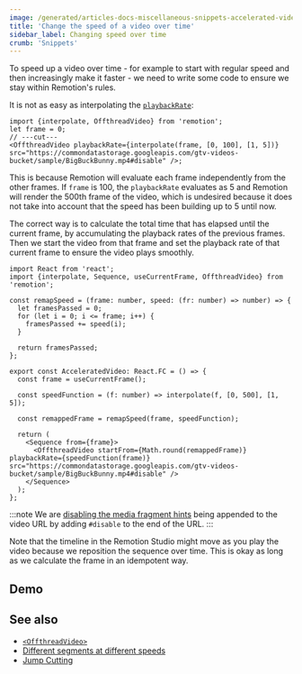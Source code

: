 ```yaml
---
image: /generated/articles-docs-miscellaneous-snippets-accelerated-video.png
title: 'Change the speed of a video over time'
sidebar_label: Changing speed over time
crumb: 'Snippets'
---
```



To speed up a video over time - for example to start with regular speed and then increasingly make it faster - we need to write some code to ensure we stay within Remotion's rules.

It is not as easy as interpolating the [`playbackRate`](/docs/video#playbackrate):

```tsx twoslash title="❌ Does not work"
import {interpolate, OffthreadVideo} from 'remotion';
let frame = 0;
// ---cut---
<OffthreadVideo playbackRate={interpolate(frame, [0, 100], [1, 5])} src="https://commondatastorage.googleapis.com/gtv-videos-bucket/sample/BigBuckBunny.mp4#disable" />;
```

This is because Remotion will evaluate each frame independently from the other frames. If `frame` is 100, the `playbackRate` evaluates as 5 and Remotion will render the 500th frame of the video, which is undesired because it does not take into account that the speed has been building up to 5 until now.

The correct way is to calculate the total time that has elapsed until the current frame, by accumulating the playback rates of the previous frames. Then we start the video from that frame and set the playback rate of that current frame to ensure the video plays smoothly.

```tsx twoslash title="✅ AcceleratedVideo.tsx"
import React from 'react';
import {interpolate, Sequence, useCurrentFrame, OffthreadVideo} from 'remotion';

const remapSpeed = (frame: number, speed: (fr: number) => number) => {
  let framesPassed = 0;
  for (let i = 0; i <= frame; i++) {
    framesPassed += speed(i);
  }

  return framesPassed;
};

export const AcceleratedVideo: React.FC = () => {
  const frame = useCurrentFrame();

  const speedFunction = (f: number) => interpolate(f, [0, 500], [1, 5]);

  const remappedFrame = remapSpeed(frame, speedFunction);

  return (
    <Sequence from={frame}>
      <OffthreadVideo startFrom={Math.round(remappedFrame)} playbackRate={speedFunction(frame)} src="https://commondatastorage.googleapis.com/gtv-videos-bucket/sample/BigBuckBunny.mp4#disable" />
    </Sequence>
  );
};
```

:::note
We are [disabling the media fragment hints](/docs/media-fragments) being appended to the video URL by adding `#disable` to the end of the URL.
:::

Note that the timeline in the Remotion Studio might move as you play the video because we reposition the sequence over time. This is okay as long as we calculate the frame in an idempotent way.

## Demo

<AcceleratedVideoExample />

## See also

- [`<OffthreadVideo>`](/docs/video)
- [Different segments at different speeds](/docs/miscellaneous/snippets/different-segments-at-different-speeds)
- [Jump Cutting](/docs/miscellaneous/snippets/jumpcuts)

